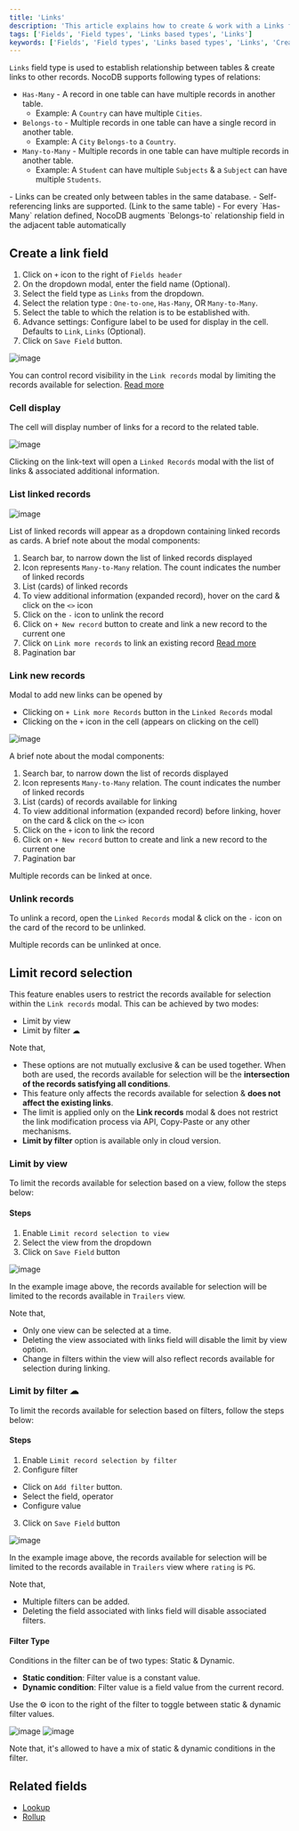 ```yaml
---
title: 'Links'
description: 'This article explains how to create & work with a Links field.'
tags: ['Fields', 'Field types', 'Links based types', 'Links']
keywords: ['Fields', 'Field types', 'Links based types', 'Links', 'Create links field']
---
```



`Links` field type is used to establish relationship between tables & create links to other records.
NocoDB supports following types of relations:
- `Has-Many` - A record in one table can have multiple records in another table.
  - Example: A `Country` can have multiple `Cities`.
- `Belongs-to` - Multiple records in one table can have a single record in another table.
  - Example: A `City` `Belongs-to` a `Country`.
- `Many-to-Many` - Multiple records in one table can have multiple records in another table.
  - Example: A `Student` can have multiple `Subjects` & a `Subject` can have multiple `Students`.

<Callout type="note">
- Links can be created only between tables in the same database.
- Self-referencing links are supported. (Link to the same table)
- For every `Has-Many` relation defined, NocoDB augments `Belongs-to` relationship field in the adjacent table automatically
</Callout>

## Create a link field
1. Click on `+` icon to the right of `Fields header`
2. On the dropdown modal, enter the field name (Optional).
3. Select the field type as `Links` from the dropdown.
4. Select the relation type : `One-to-one`, `Has-Many`, OR `Many-to-Many`.
5. Select the table to which the relation is to be established with.
6. Advance settings: Configure label to be used for display in the cell. Defaults to `Link`, `Links` (Optional).
7. Click on `Save Field` button.

![image](/img/v2/fields/types/links.png)

You can control record visibility in the `Link records` modal by limiting the records available for selection. [Read more](#limit-record-selection)

### Cell display
The cell will display number of links for a record to the related table.

![image](/img/v2/fields/links-cell-display.png)

Clicking on the link-text will open a `Linked Records` modal with the list of links & associated additional information.

### List linked records

![image](/img/v2/fields/linked-record-modal.png)

List of linked records will appear as a dropdown containing linked records as cards. A brief note about the modal components:
1. Search bar, to narrow down the list of linked records displayed
2. Icon represents `Many-to-Many` relation. The count indicates the number of linked records
3. List (cards) of linked records
4. To view additional information (expanded record), hover on the card & click on the `<>` icon
5. Click on the `-` icon to unlink the record
6. Click on `+ New record` button to create and link a new record to the current one
7. Click on `Link more records` to link an existing record [Read more](#link-new-records)
8. Pagination bar

### Link new records

Modal to add new links can be opened by
- Clicking on `+ Link more Records` button in the `Linked Records` modal
- Clicking on the `+` icon in the cell (appears on clicking on the cell)

![image](/img/v2/fields/add-link-modal.png)

A brief note about the modal components:
1. Search bar, to narrow down the list of records displayed
2. Icon represents `Many-to-Many` relation. The count indicates the number of linked records
3. List (cards) of records available for linking
4. To view additional information (expanded record) before linking, hover on the card & click on the `<>` icon
5. Click on the `+` icon to link the record
6. Click on `+ New record` button to create and link a new record to the current one
7. Pagination bar

<Callout type="info">
Multiple records can be linked at once.
</Callout>

### Unlink records

To unlink a record, open the `Linked Records` modal & click on the `-` icon on the card of the record to be unlinked.

<Callout type="info">
Multiple records can be unlinked at once.
</Callout>

## Limit record selection
This feature enables users to restrict the records available for selection within the `Link records` modal. This can be achieved by two modes:
- Limit by view
- Limit by filter ☁

Note that,
- These options are not mutually exclusive & can be used together. When both are used, the records available for selection will be the **intersection of the records satisfying all conditions**.
- This feature only affects the records available for selection & **does not affect the existing links**.
- The limit is applied only on the **Link records** modal & does not restrict the link modification process via API, Copy-Paste or any other mechanisms.
- **Limit by filter** option is available only in cloud version.

### Limit by view
To limit the records available for selection based on a view, follow the steps below:
#### Steps
1. Enable `Limit record selection to view`
2. Select the view from the dropdown
3. Click on `Save Field` button

![image](/img/v2/fields/types/limit-by-view.png)

In the example image above, the records available for selection will be limited to the records available in `Trailers` view.

Note that,
- Only one view can be selected at a time.
- Deleting the view associated with links field will disable the limit by view option.
- Change in filters within the view will also reflect records available for selection during linking.

### Limit by filter ☁
To limit the records available for selection based on filters, follow the steps below:
#### Steps
1. Enable `Limit record selection by filter`
2. Configure filter
 - Click on `Add filter` button.
 - Select the field, operator
 - Configure value
3. Click on `Save Field` button

![image](/img/v2/fields/types/limit-by-filter.png)

In the example image above, the records available for selection will be limited to the records available in `Trailers` view where `rating` is `PG`.

Note that,
- Multiple filters can be added.
- Deleting the field associated with links field will disable associated filters.

#### Filter Type
Conditions in the filter can be of two types: Static & Dynamic.
- **Static condition**: Filter value is a constant value.
- **Dynamic condition**: Filter value is a field value from the current record.

Use the ⚙️ icon to the right of the filter to toggle between static & dynamic filter values.

![image](/img/v2/fields/types/link-filter-settings.png)
![image](/img/v2/fields/types/link-filter-settings-2.png)

Note that, it's allowed to have a mix of static & dynamic conditions in the filter.

## Related fields
- [Lookup](lookup)
- [Rollup](rollup)
